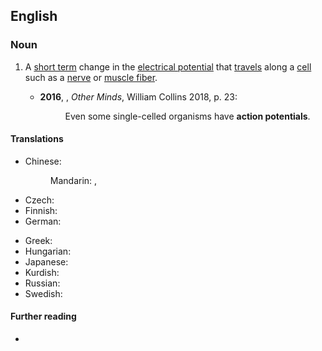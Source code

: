 ==English==
{{wikipedia}}

===Noun===
{{en-noun}}

# {{lb|en|physiology}} A [[short term]] change in the [[electrical potential]] that [[travel]]s along a [[cell]] such as a [[nerve]] or [[muscle fiber]]. {{defdate|from 20th c.}}
#*'''2016''', {{w|Peter Godfrey-Smith}}, ''Other Minds'', William Collins 2018, p. 23:
#*:Even some single-celled organisms have '''action potentials'''.

====Translations====
{{trans-top|electrical potential}}
* Chinese:
*: Mandarin: {{t|cmn|動作電位}}, {{t|cmn|动作电位|tr=dòngzuò diànwèi}}
* Czech: {{t|cs|akční potenciál|m}}
* Finnish: {{t|fi|toimintapotentiaali}}
* German: {{t|de|Aktionspotential|n}}
{{trans-mid}}
* Greek: {{t|el|δυναμικό ενέργειας|n}}
* Hungarian: {{t+|hu|akciós potenciál}}
* Japanese: {{t|ja|活動電位|tr=かつどうでんい, katsudōden'i}}
* Kurdish: {{t+|ku|erkê kar}}
* Russian: {{t+|ru|и́мпульс|m}}
* Swedish: {{t+|sv|aktionspotential}}
{{trans-bottom}}

====Further reading====
* {{pedialite}}